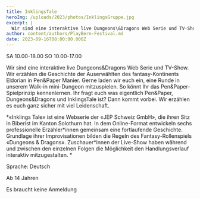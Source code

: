 ```yaml
---
title: InklingsTale
heroImg: /uploads/2023/photos/InklingsGruppe.jpg
excerpt: |
  Wir sind eine interaktive live Dungeons\&Dragons Web Serie und TV-Show
author: content/authors/PlayBern-Festival.md
date: 2023-09-16T08:00:00.000Z
---
```


SA 10.00-18.00     SO 10.00-17.00

Wir sind eine interaktive live Dungeons\&Dragons Web Serie und TV-Show. Wir erzählen die Geschichte der Auserwählten des fantasy-Kontinents Eldorian in Pen\&Paper Manier. Gerne laden wir euch ein, eine Runde in unserem Walk-in mini-Dungeon mitzuspielen. So könnt Ihr das Pen\&Paper-Spielprinzip kennenlernen. Ihr fragt euch was eigentlich Pen\&Paper, Dungeons\&Dragons und InklingsTale ist? Dann kommt vorbei. Wir erzählen es euch ganz sicher mit viel Leidenschaft.

\*«Inklings Tale» ist eine Webserie der «JEP Schweiz GmbH», die ihren Sitz in Biberist im Kanton Solothurn hat. In dem Online-Format entwickeln sechs professionelle Erzähler\*innen gemeinsam eine fortlaufende Geschichte. Grundlage ihrer Improvisationen bilden die Regeln des Fantasy-Rollenspiels «Dungeons & Dragons». Zuschauer\*innen der Live-Show haben während und zwischen den einzelnen Folgen die Möglichkeit den Handlungsverlauf interaktiv mitzugestalten. \*

Sprache: Deutsch

Ab 14 Jahren 

Es braucht keine Anmeldung

